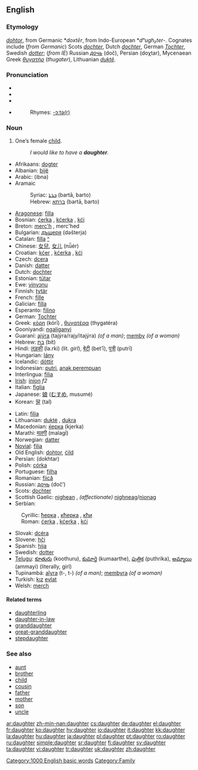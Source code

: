 {{wikipediapl}}
==English==

{{rank|knowledge|hath|table|536|daughter|makes|laws|run}}

===Etymology===
{{OE.}} ''[[dohtor]]'', from Germanic *''doxtēr'', from Indo-European *''dʰugh₂ter-''. Cognates include (''from Germanic'') Scots ''[[dochter#Scots|dochter]]'', Dutch ''[[dochter]]'', German ''[[Tochter]]'', Swedish ''[[dotter]]''; (''from IE'') Russian ''[[дочь]]'' (doč), Persian {{FAchar|[[دختر]]}} (doχtar), Mycenaean Greek ''[[θυγατήρ]]'' (''thugater''), Lithuanian ''[[duktẽ]]''.

===Pronunciation===
*{{AHD|dô'tər}}
*{{IPA|/ˈdɔːtə(r)/}}
*{{SAMPA|/"dO:t@(r)/}}
*{{audio|en-us-daughter.ogg|Audio (US)}}
*:Rhymes: [[Rhymes:English:-ɔːtə(r)|-ɔːtə(r)]]

===Noun===
{{wikipedia}}
{{en-noun}}

# One’s female [[child]].
#:''I would like to have a '''daughter'''.''

{{trans-top|Translations}}
*Afrikaans: [[dogter]]
*Albanian: [[bijë]] {{f}}
*Arabic: {{FAchar|[[ابنة]]}} (ibna)
*Aramaic
*:Syriac: [[ܒܪܬܐ]] (bartā, barto) {{f}}
*:Hebrew: [[ברתא]] (bartā, barto) {{f}}
*[[Aragonese]]: [[filla]] {{f}}
*Bosnian: [[ćerka]] {{f}}, [[kćerka]] {{f}}, [[kći]] {{f}}
*Breton: [[merc'h]] {{f}}, merc'hed {{p}}
*Bulgarian: [[дъщеря]] (dəšterja) {{f}}
*Catalan: [[filla]] {{f}} [[:ca:filla|^]]
*Chinese: [[女兒]], [[女儿]] (nǚér)
*Croatian: [[kćer]] {{f}}, [[kćerka]] {{f}}, [[kći]] {{f}}
*Czech: [[dcera]]
*Danish: [[datter]]
*Dutch: [[dochter]] {{f}}
*Estonian: [[tütar]]
*Ewe: [[vinyɔnu]]
*Finnish: [[tytär]]
*French: [[fille]] {{f}}
*Galician: [[filla]]
*Esperanto: [[filino]]
*German: [[Tochter]] {{f}}
*Greek: [[κόρη]] (kórī) {{f}}, [[θυγατέρα]] (thygatéra) {{f}}
*Gooniyandi: [[ngaliganyi]]
*Guaraní: [[ajýra]] (tajýra/rajy/itajýra) ''(of a man)''; [[memby]] ''(of a woman)''
*Hebrew: [[בת|בַּת]] (bit) {{f}}
*Hindi: [[लड़की]] (la.rki) (lit. ''girl''), [[बेटी]] (bet’ī), [[पुत्री]] (putrī)
*Hungarian: [[lány]]
*Icelandic: [[dóttir]]
*Indonesian: [[putri]], [[anak perempuan]]
*Interlingua: [[filia]]
*[[Irish]]: [[iníon]] ''f2''
*Italian: [[figlia]] {{f}}
*Japanese: [[娘]] ([[むすめ]], musumé)
*Korean: [[딸]] (tal)
{{trans-mid}}
*Latin: [[filia]] {{f}}
*Lithuanian: [[duktė]] {{m}}, [[dukra]] {{f}}
*Macedonian: [[ќерка]] (kjerka)
*Marathi: [[मलगी]] (malagī)
*Norwegian: [[datter]]
*[[Novial]]: [[filia]]
*Old English: [[dohtor]], [[cild|ċild]]
*Persian: {{FAchar|[[دختر]]}} (dokhtar)
*Polish: [[córka]] {{f}}
*Portuguese: [[filha]] {{f}}
*Romanian: [[fiică]] {{f}}
*Russian: [[дочь]] (doč’) {{f}}
*Scots: [[dochter]]
*Scottish Gaelic: [[nighean]] {{f}}, ''(affectionate)'' [[nighneag]]/[[nìonag]] {{f}}
*Serbian:
:Cyrillic: [[ћерка]] {{f}}, [[кћерка]] {{f}}, [[кћи]] {{f}}
:Roman: [[ćerka]] {{f}}, [[kćerka]] {{f}}, [[kći]] {{f}}
*Slovak: [[dcéra]]
*Slovene: [[hči]] {{f}}
*Spanish: [[hija]] {{f}}
*Swedish: [[dotter]] {{c}}
*[[Telugu]]: [[కూతురు]] (koothuru), [[కుమార్తె]] (kumaarthe), [[పుత్రిక]] (puthrika), [[అమ్మాయి]] (ammayi) (literally, girl)
*Tupinambá: [[aîyra]] (t-, t-) ''(of a man)''; [[membyra]] ''(of a woman)''
*Turkish: [[kız]] [[evlat]]
*Welsh: [[merch]] {{f}}
{{trans-bottom}}

====Related terms====
*[[daughterling]]
*[[daughter-in-law]]
*[[granddaughter]]
*[[great-granddaughter]]
*[[stepdaughter]]

===See also===
*[[aunt]]
*[[brother]]
*[[child]]
*[[cousin]]
*[[father]]
*[[mother]]
*[[son]]
*[[uncle]]

[[Category:1000 English basic words]]
[[Category:Family]]

[[ar:daughter]]
[[zh-min-nan:daughter]]
[[cs:daughter]]
[[de:daughter]]
[[el:daughter]]
[[fr:daughter]]
[[ko:daughter]]
[[hy:daughter]]
[[io:daughter]]
[[it:daughter]]
[[kk:daughter]]
[[la:daughter]]
[[hu:daughter]]
[[ja:daughter]]
[[pl:daughter]]
[[pt:daughter]]
[[ro:daughter]]
[[ru:daughter]]
[[simple:daughter]]
[[sr:daughter]]
[[fi:daughter]]
[[sv:daughter]]
[[ta:daughter]]
[[vi:daughter]]
[[tr:daughter]]
[[uk:daughter]]
[[zh:daughter]]